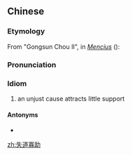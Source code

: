==Chinese==
{{zh-forms|type=211}}

===Etymology===
From "Gongsun Chou II", in ''[[w:Mencius (book)|Mencius]]'' ({{lang|zh|《孟子·公孫丑下》}}):
: {{zh-x|得道 者 多 助，失道 者 寡 助。|He who finds the proper course has many to assist him. He who loses the proper course has few to assist him.}}

===Pronunciation===
{{zh-pron
|m=shīdàoguǎzhù
|c=sat1 dou6 gwaa2 zo6
|cat=cy
}}

===Idiom===
{{zh-idiom}}

# an unjust cause attracts little support

====Antonyms====
* {{zh-l|得道多助}}

[[zh:失道寡助]]